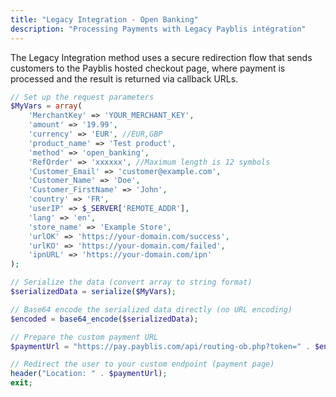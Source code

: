 ```yaml
---
title: "Legacy Integration - Open Banking"
description: "Processing Payments with Legacy Payblis intégration"
---
```


The Legacy Integration method uses a secure redirection flow that sends customers to the Payblis hosted checkout page, where payment is processed and the result is returned via callback URLs.

```php PHP Implementation
// Set up the request parameters
$MyVars = array(
    'MerchantKey' => 'YOUR_MERCHANT_KEY',
    'amount' => '19.99',
    'currency' => 'EUR', //EUR,GBP
    'product_name' => 'Test product',
    'method' => 'open_banking',
    'RefOrder' => 'xxxxxx', //Maximum length is 12 symbols
    'Customer_Email' => 'customer@example.com',
    'Customer_Name' => 'Doe',
    'Customer_FirstName' => 'John',
    'country' => 'FR',
    'userIP' => $_SERVER['REMOTE_ADDR'],
    'lang' => 'en',
    'store_name' => 'Example Store',
    'urlOK' => 'https://your-domain.com/success',
    'urlKO' => 'https://your-domain.com/failed',
    'ipnURL' => 'https://your-domain.com/ipn'
);

// Serialize the data (convert array to string format)
$serializedData = serialize($MyVars);

// Base64 encode the serialized data directly (no URL encoding)
$encoded = base64_encode($serializedData);

// Prepare the custom payment URL
$paymentUrl = "https://pay.payblis.com/api/routing-ob.php?token=" . $encoded;

// Redirect the user to your custom endpoint (payment page)
header("Location: " . $paymentUrl);
exit;
```